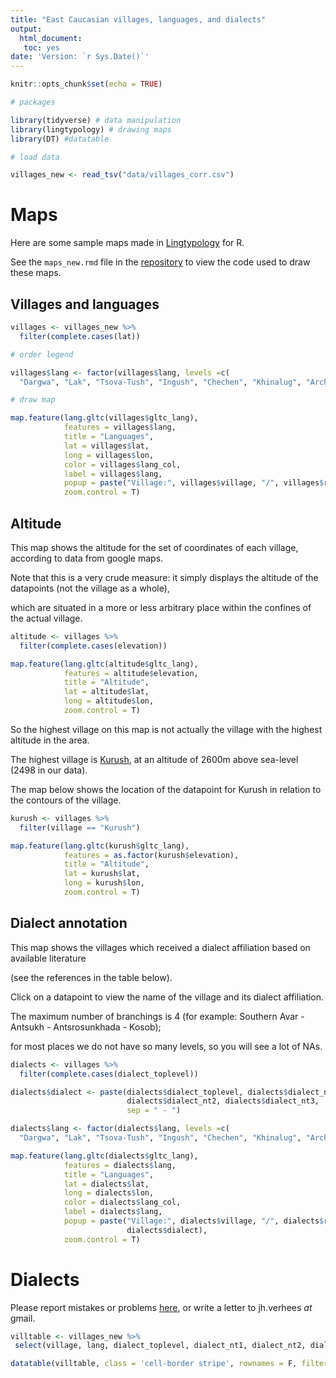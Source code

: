 ```yaml
---
title: "East Caucasian villages, languages, and dialects"
output:
  html_document: 
   toc: yes
date: 'Version: `r Sys.Date()`'
---
```


```r
knitr::opts_chunk$set(echo = TRUE)
```

```r

# packages

library(tidyverse) # data manipulation
library(lingtypology) # drawing maps
library(DT) #datatable

```

```r

# load data

villages_new <- read_tsv("data/villages_corr.csv")

```

# Maps

Here are some sample maps made in [Lingtypology](https://ropensci.org/blog/2017/05/16/lingtypology/) for R.

See the `maps_new.rmd` file in the [repository](https://github.com/sverhees/master_villages) to view the code used to draw these maps.

## Villages and languages

```r

villages <- villages_new %>%
  filter(complete.cases(lat))

```

```r

# order legend

villages$lang <- factor(villages$lang, levels =c(
  "Dargwa", "Lak", "Tsova-Tush", "Ingush", "Chechen", "Khinalug", "Archi", "Tsakhur", "Rutul", "Kryz", "Budukh", "Udi", "Lezgian", "Agul", "Tabasaran", "Avar", "Andi", "Botlikh", "Godoberi", "Chamalal", "Bagvalal", "Tindi", "Karata", "Akhvakh", "Tsez", "Hinuq", "Bezhta", "Hunzib", "Khwarshi", "Nogai", "Kumyk", "Azerbaijani", "Armenian", "Tat", "Georgian"))

# draw map

map.feature(lang.gltc(villages$gltc_lang),
            features = villages$lang,
            title = "Languages",
            lat = villages$lat,
            long = villages$lon,
            color = villages$lang_col,
            label = villages$lang,
            popup = paste("Village:", villages$village, "/", villages$rus_village),
            zoom.control = T)

```

## Altitude

This map shows the altitude for the set of coordinates of each village, according to data from google maps.

Note that this is a very crude measure: it simply displays the altitude of the datapoints (not the village as a whole),

which are situated in a more or less arbitrary place within the confines of the actual village.

```r

altitude <- villages %>%
  filter(complete.cases(elevation))

map.feature(lang.gltc(altitude$gltc_lang),
            features = altitude$elevation,
            title = "Altitude",
            lat = altitude$lat,
            long = altitude$lon,
            zoom.control = T)

```

So the highest village on this map is not actually the village with the highest altitude in the area. 

The highest village is [Kurush](https://tochka-na-karte.ru/Goroda-i-Gosudarstva/11914-Kurush.html), at an altitude of 2600m above sea-level (2498 in our data).

The map below shows the location of the datapoint for Kurush in relation to the contours of the village.

```r

kurush <- villages %>%
  filter(village == "Kurush")

map.feature(lang.gltc(kurush$gltc_lang),
            features = as.factor(kurush$elevation),
            title = "Altitude",
            lat = kurush$lat,
            long = kurush$lon,
            zoom.control = T)

```

## Dialect annotation

This map shows the villages which received a dialect affiliation based on available literature 

(see the references in the table below).

Click on a datapoint to view the name of the village and its dialect affiliation.

The maximum number of branchings is 4 (for example: Southern Avar - Antsukh - Antsrosunkhada - Kosob); 

for most places we do not have so many levels, so you will see a lot of NAs.

```r

dialects <- villages %>%
  filter(complete.cases(dialect_toplevel))

dialects$dialect <- paste(dialects$dialect_toplevel, dialects$dialect_nt1, 
                          dialects$dialect_nt2, dialects$dialect_nt3,
                          sep = " - ")

dialects$lang <- factor(dialects$lang, levels =c(
  "Dargwa", "Lak", "Tsova-Tush", "Ingush", "Chechen", "Khinalug", "Archi", "Tsakhur", "Rutul", "Kryz", "Budukh", "Udi", "Lezgian", "Agul", "Tabasaran", "Avar", "Andi", "Botlikh", "Godoberi", "Chamalal", "Bagvalal", "Tindi", "Karata", "Akhvakh", "Tsez", "Hinuq", "Bezhta", "Hunzib", "Khwarshi", "Nogai", "Kumyk", "Azerbaijani", "Armenian", "Tat", "Georgian"))

map.feature(lang.gltc(dialects$gltc_lang),
            features = dialects$lang,
            title = "Languages",
            lat = dialects$lat,
            long = dialects$lon,
            color = dialects$lang_col,
            label = dialects$lang,
            popup = paste("Village:", dialects$village, "/", dialects$rus_village, "<br>",
                          dialects$dialect),
            zoom.control = T)

```


# Dialects

Please report mistakes or problems [here](https://github.com/sverhees/master_villages/issues), or write a letter to jh.verhees _at_ gmail.

```r

villtable <- villages_new %>%
 select(village, lang, dialect_toplevel, dialect_nt1, dialect_nt2, dialect_nt3, rus_village, dialect_toplevel_cyr, dialect_nt1_cyr, dialect_nt2_cyr, dialect_nt3_cyr, source, page)

datatable(villtable, class = 'cell-border stripe', rownames = F, filter = 'top', options = list(pageLength = 100, autoWidth = T, info = FALSE, paginate = TRUE))

```


